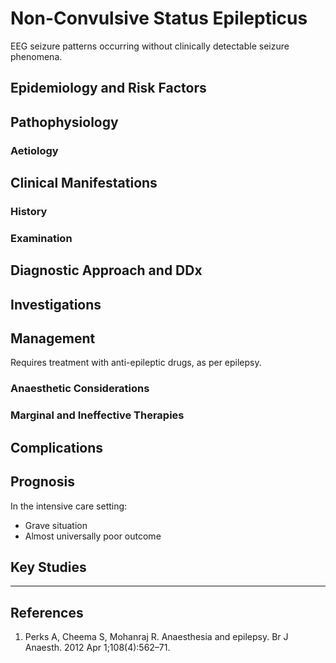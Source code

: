 # Non-Convulsive Status Epilepticus


EEG seizure patterns occurring without clinically detectable seizure phenomena.

## Epidemiology and Risk Factors

## Pathophysiology

### Aetiology

## Clinical Manifestations

### History

### Examination

## Diagnostic Approach and DDx

## Investigations

## Management

Requires treatment with anti-epileptic drugs, as per epilepsy.

### Anaesthetic Considerations

### Marginal and Ineffective Therapies

## Complications

## Prognosis

In the intensive care setting:

* Grave situation
* Almost universally poor outcome

## Key Studies




---

## References

1. Perks A, Cheema S, Mohanraj R. Anaesthesia and epilepsy. Br J Anaesth. 2012 Apr 1;108(4):562–71. 
